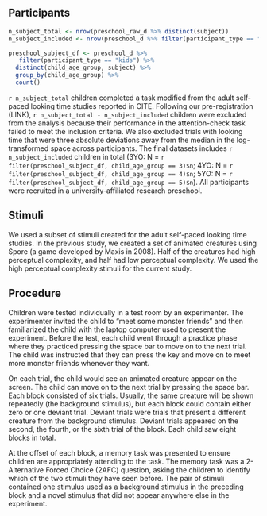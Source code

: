 ## Participants 

```r
n_subject_total <- nrow(preschool_raw_d %>% distinct(subject))
n_subject_included <- nrow(preschool_d %>% filter(participant_type == "kids") %>% distinct(subject))

preschool_subject_df <- preschool_d %>% 
   filter(participant_type == "kids") %>% 
  distinct(child_age_group, subject) %>% 
  group_by(child_age_group) %>% 
  count()
```


`r n_subject_total` children completed a task modified from the adult self-paced looking time studies reported in CITE. Following our pre-registration (LINK), `r n_subject_total - n_subject_included` children were excluded from the analysis because their performance in the attention-check task failed to meet the inclusion criteria. We also excluded trials with looking time that were three absolute deviations away from the median in the log-transformed space across participants. The final datasets includes `r n_subject_included` children in total (3YO: N = `r filter(preschool_subject_df, child_age_group == 3)$n`; 4YO: N = `r filter(preschool_subject_df, child_age_group == 4)$n`; 5YO: N = `r filter(preschool_subject_df, child_age_group == 5)$n`). All participants were recruited in a university-affiliated research preschool. 


## Stimuli 

We used a subset of stimuli created for the adult self-paced looking time studies. In the previous study, we created a set of animated creatures using Spore (a game developed by Maxis in 2008). Half of the creatures had high perceptual complexity, and half had low perceptual complexity. We used the high perceptual complexity stimuli for the current study. 

## Procedure

Children were tested individually in a test room by an experimenter. The experimenter invited the child to “meet some monster friends” and then familiarized the child with the laptop computer used to present the experiment. Before the test, each child went through a practice phase where they practiced pressing the space bar to move on to the next trial. The child was instructed that they can press the key and move on to meet more monster friends whenever they want. 

On each trial, the child would see an animated creature appear on the screen. The child can move on to the next trial by pressing the space bar. Each block consisted of six trials. Usually, the same creature will be shown repeatedly (the background stimulus), but each block could contain either zero or one deviant trial. Deviant trials were trials that present a different creature from the background stimulus. Deviant trials appeared on the second, the fourth, or the sixth trial of the block. Each child saw eight blocks in total.

At the offset of each block, a memory task was presented to ensure children are appropriately attending to the task. The memory task was a 2-Alternative Forced Choice (2AFC) question, asking the children to identify which of the two stimuli they have seen before. The pair of stimuli contained one stimulus used as a background stimulus in the preceding block and a novel stimulus that did not appear anywhere else in the experiment.




